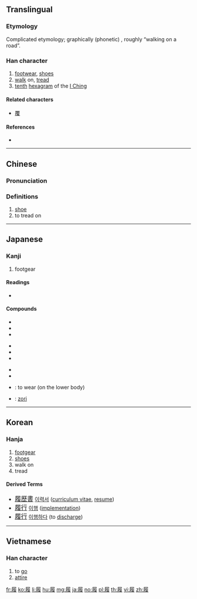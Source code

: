 {{character info/new}}
==Translingual==

===Etymology===
Complicated etymology; graphically (phonetic) {{Han compound|尸|復|t2=return}}, roughly “walking on a road”.

===Han character===
{{Han char|rn=44|rad=尸|as=12|sn=15|four=77247|canj=SHOE|ids=⿸尸復}}

# [[footwear]], [[shoes]]
# [[walk]] on, [[tread]]
# [[tenth]] [[hexagram]] of the [[I Ching]]

====Related characters====
* [[覆]]

====References====
* {{Han ref|kx=0303.410|dkj=07799|dj=0602.010|hdz=20980.030|uh=5C65|ud=23653|bh=BC69|bd=48233}}

----

==Chinese==
{{zh-forms}}

===Pronunciation===
{{zh-pron
|m=lǚ
|c=lei5,leoi5
|h=pfs=
|md=
|mn=
|w=
|mc=y
|oc=y
|cat=
}}

===Definitions===
{{zh-hanzi}}

# [[shoe]]
# to tread on
----

==Japanese==

===Kanji===
{{ja-kanji|grade=c|rs=尸12}}

# footgear

====Readings====
* {{ja-readings|on=[[り]] (ri)|kun=[[はく]] (haku), [[くつ]] (kutsu), [[ふむ]] (fumu)}}

====Compounds====
{{top3}}
* {{ja-r|履行|りこう}}
* {{ja-r|履修|りしゅう}}
* {{ja-r|履新|りしん}}
{{mid3}}
* {{ja-r|履践|りせん}}
* {{ja-r|履端|りたん}}
* {{ja-r|履道応乾|りどうおうけん}}
{{mid3}}
* {{ja-r|履約|りやく}}
* {{ja-r|履歴|りれき}}
* {{ja-r|履く|はく}}: to wear (on the lower body)
* {{ja-r|草履|ぞうり}}: [[zori]]
{{bottom}}

----

==Korean==

===Hanja===
{{ko-hanja|hangeul=리|rv=ri|mr=ri}}

# [[footgear]]
# [[shoes]]
# walk on
# tread

====Derived Terms====

* <big>[[履歷書]]</big> [[이력서]] ([[curriculum vitae]], [[resume]])
* <big>[[履行]]</big> [[이행]] ([[implementation]])
* <big>[[履行]]</big> [[이행하다]] (to [[discharge]])

----

==Vietnamese==

===Han character===
{{vi-hantu|[[giầy]], [[giày]], [[lí]]|rs=尸12}}

# to [[go]]
# [[attire]]

[[fr:履]]
[[ko:履]]
[[li:履]]
[[hu:履]]
[[mg:履]]
[[ja:履]]
[[no:履]]
[[pl:履]]
[[th:履]]
[[vi:履]]
[[zh:履]]